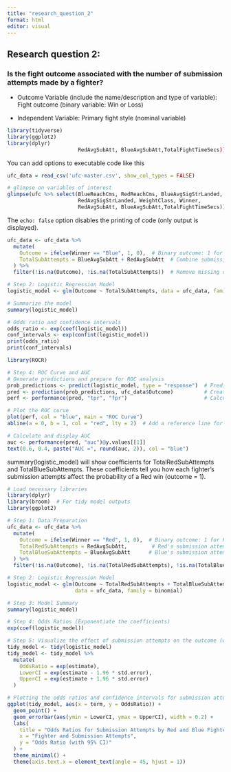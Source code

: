 ```yaml
---
title: "research_question_2"
format: html
editor: visual
---
```


## Research question 2:

### Is the fight outcome associated with the number of submission attempts made by a fighter?

-   Outcome Variable (include the name/description and type of variable): Fight outcome (binary variable: Win or Loss)

-   Independent Variable: Primary fight style (nominal variable)

```r
library(tidyverse)
library(ggplot2)
library(dplyr)
                       RedAvgSubAtt, BlueAvgSubAtt,TotalFightTimeSecs))
```

You can add options to executable code like this

```r
ufc_data = read_csv('ufc-master.csv', show_col_types = FALSE)

# glimpse on variables of interest
glimpse(ufc %>% select(BlueReachCms, RedReachCms, BlueAvgSigStrLanded, 
                       RedAvgSigStrLanded, WeightClass, Winner, 
                       RedAvgSubAtt, BlueAvgSubAtt,TotalFightTimeSecs))
```

The `echo: false` option disables the printing of code (only output is displayed).

```r
ufc_data <- ufc_data %>%
  mutate(
    Outcome = ifelse(Winner == "Blue", 1, 0),  # Binary outcome: 1 for Blue win, 0 for Red win
    TotalSubAttempts = BlueAvgSubAtt + RedAvgSubAtt  # Combine submission attempts
  ) %>%
  filter(!is.na(Outcome), !is.na(TotalSubAttempts))  # Remove missing data

# Step 2: Logistic Regression Model
logistic_model <- glm(Outcome ~ TotalSubAttempts, data = ufc_data, family = binomial)

# Summarize the model
summary(logistic_model)

# Odds ratio and confidence intervals
odds_ratio <- exp(coef(logistic_model))
conf_intervals <- exp(confint(logistic_model))
print(odds_ratio)
print(conf_intervals)
```

```r

library(ROCR)

# Step 4: ROC Curve and AUC
# Generate predictions and prepare for ROC analysis
prob_predictions <- predict(logistic_model, type = "response")  # Predicted probabilities
pred <- prediction(prob_predictions, ufc_data$Outcome)          # Create a prediction object
perf <- performance(pred, "tpr", "fpr")                         # Calculate performance metrics

# Plot the ROC curve
plot(perf, col = "blue", main = "ROC Curve")
abline(a = 0, b = 1, col = "red", lty = 2)  # Add a reference line for random guessing

# Calculate and display AUC
auc <- performance(pred, "auc")@y.values[[1]]
text(0.6, 0.4, paste("AUC =", round(auc, 2)), col = "blue")

```

summary(logistic_model) will show coefficients for TotalRedSubAttempts and TotalBlueSubAttempts. These coefficients tell you how each fighter's submission attempts affect the probability of a Red win (outcome = 1).

```r
# Load necessary libraries
library(dplyr)
library(broom)  # For tidy model outputs
library(ggplot2)

# Step 1: Data Preparation
ufc_data <- ufc_data %>%
  mutate(
    Outcome = ifelse(Winner == "Red", 1, 0),  # Binary outcome: 1 for Red win, 0 for Blue win
    TotalRedSubAttempts = RedAvgSubAtt,        # Red's submission attempts
    TotalBlueSubAttempts = BlueAvgSubAtt      # Blue's submission attempts
  ) %>%
  filter(!is.na(Outcome), !is.na(TotalRedSubAttempts), !is.na(TotalBlueSubAttempts))  # Remove missing data

# Step 2: Logistic Regression Model
logistic_model <- glm(Outcome ~ TotalRedSubAttempts + TotalBlueSubAttempts, 
                      data = ufc_data, family = binomial)

# Step 3: Model Summary
summary(logistic_model)

# Step 4: Odds Ratios (Exponentiate the coefficients)
exp(coef(logistic_model))

# Step 5: Visualize the effect of submission attempts on the outcome (with odds ratios and confidence intervals)
tidy_model <- tidy(logistic_model)
tidy_model <- tidy_model %>%
  mutate(
    OddsRatio = exp(estimate),
    LowerCI = exp(estimate - 1.96 * std.error),
    UpperCI = exp(estimate + 1.96 * std.error)
  )

# Plotting the odds ratios and confidence intervals for submission attempts by Red and Blue fighters
ggplot(tidy_model, aes(x = term, y = OddsRatio)) +
  geom_point() +
  geom_errorbar(aes(ymin = LowerCI, ymax = UpperCI), width = 0.2) +
  labs(
    title = "Odds Ratios for Submission Attempts by Red and Blue Fighters",
    x = "Fighter and Submission Attempts",
    y = "Odds Ratio (with 95% CI)"
  ) +
  theme_minimal() +
  theme(axis.text.x = element_text(angle = 45, hjust = 1))



```
